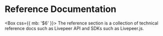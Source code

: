 
# Reference Documentation

<Box css={{ mb: '$6' }}>
  The reference section is a collection of technical reference docs such as
  Livepeer API and SDKs such as Livepeer.js.
</Box>
<Cards num={3}>
  <Card
    title="Livepeer.js Reference"
    description="Description..."
    icon="🧰"
    href="/reference/livepeer-js"
  />
  <Card
    title="Livepeer API Reference"
    description="Description..."
    icon="📜"
    href="/reference/api"
  />
  <Card
    title="Go Livepeer Reference"
    description="Description..."
    icon="📱"
    href="/reference/go-livepeer"
  />
  <Card
    title="Livepeer Subgraph"
    description="Description..."
    icon="🧑‍🚀"
    href="https://thegraph.com/hosted-service/subgraph/livepeer/arbitrum-one"
  />
  <Card
    title="Support Matrix"
    description="Description..."
    icon="📜"
    href="/reference/support-matrix"
  />
  <Card
    title="Example Applications"
    description="Description..."
    icon="📱"
    href="/reference/example-applications"
  />
</Cards>
